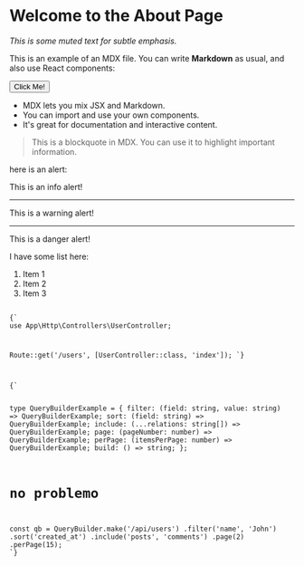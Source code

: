 
# Welcome to the About Page

_This is some muted text for subtle emphasis._

This is an example of an MDX file. You can write **Markdown** as usual, and also use React components:

<Button>Click Me!</Button>

- MDX lets you mix JSX and Markdown.
- You can import and use your own components.
- It's great for documentation and interactive content.

> This is a blockquote in MDX. You can use it to highlight important information.

here is an alert:

<Alert>This is an info alert!</Alert>

---

<Alert variant="warning">This is a warning alert!</Alert>

---

<Alert variant="danger">This is a danger alert!</Alert>

I have some list here:

1. Item 1
1. Item 2
1. Item 3

<Code language="php">
{`
<?php

use App\\Http\\Controllers\\UserController;

Route::get('/users', [UserController::class, 'index']);
`}

</Code>

<Code language="typescript">
{`

type QueryBuilderExample = {
    filter: (field: string, value: string) => QueryBuilderExample;
    sort: (field: string) => QueryBuilderExample;
    include: (...relations: string[]) => QueryBuilderExample;
    page: (pageNumber: number) => QueryBuilderExample;
    perPage: (itemsPerPage: number) => QueryBuilderExample;
    build: () => string;
};

# no problemo

const qb = QueryBuilder.make('/api/users')
    .filter('name', 'John')
    .sort('created_at')
    .include('posts', 'comments')
    .page(2)
    .perPage(15);
`}

</Code>
